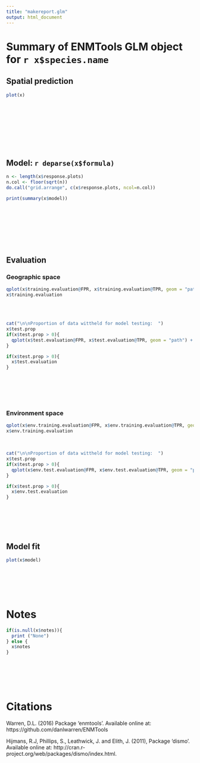 ```yaml
---
title: "makereport.glm"
output: html_document
---
```


# Summary of ENMTools GLM object for `r x$species.name`

## Spatial prediction
```r
plot(x)
```
<br>
<br>
<br>
<br>
<br>
<br>
<br>

## Model: `r deparse(x$formula)`
```r
n <- length(x$response.plots)
n.col <- floor(sqrt(n))
do.call("grid.arrange", c(x$response.plots, ncol=n.col))

print(summary(x$model))
```
<br>
<br>
<br>
<br>
<br>
<br>

## Evaluation
### Geographic space
```r
qplot(x$training.evaluation@FPR, x$training.evaluation@TPR, geom = "path") + theme_bw() + xlab(label = "False Positive Rate") + ylab(label = "True Positive Rate") + geom_path(size=1) + ggtitle("Evaluation on training data, geographic space")
x$training.evaluation
```
<br>
<br>
```r
cat("\n\nProportion of data wittheld for model testing:  ")
x$test.prop
if(x$test.prop > 0){
  qplot(x$test.evaluation@FPR, x$test.evaluation@TPR, geom = "path") + theme_bw() + xlab(label = "False Positive Rate") + ylab(label = "True Positive Rate") + geom_path(size=1) + ggtitle("Evaluation on test data, geographic space")
}

if(x$test.prop > 0){
  x$test.evaluation 
}
```
<br>
<br>
<br>
<br>

### Environment space
```r
qplot(x$env.training.evaluation@FPR, x$env.training.evaluation@TPR, geom = "path") + theme_bw() + xlab(label = "False Positive Rate") + ylab(label = "True Positive Rate") + geom_path(size=1) + ggtitle("Evaluation on training data, environment space")
x$env.training.evaluation
```
<br>
```r
cat("\n\nProportion of data wittheld for model testing:  ")
x$test.prop
if(x$test.prop > 0){
  qplot(x$env.test.evaluation@FPR, x$env.test.evaluation@TPR, geom = "path") + theme_bw() + xlab(label = "False Positive Rate") + ylab(label = "True Positive Rate") + geom_path(size=1) + ggtitle("Evaluation on test data, environment space")
}

if(x$test.prop > 0){
  x$env.test.evaluation 
}
```
<br>
<br>
<br>
<br>

## Model fit
```r
plot(x$model)
```
<br>
<br>
<br>
<br>

# Notes
```r
if(is.null(x$notes)){
  print ("None")
} else {
  x$notes  
}

```
<br>
<br>
<br>
<br>

# Citations
Warren, D.L. (2016) Package ‘enmtools’. Available online at: https://github.com/danlwarren/ENMTools

Hijmans, R.J, Phillips, S., Leathwick, J. and Elith, J. (2011), Package ‘dismo’. Available online at: http://cran.r-project.org/web/packages/dismo/index.html.
